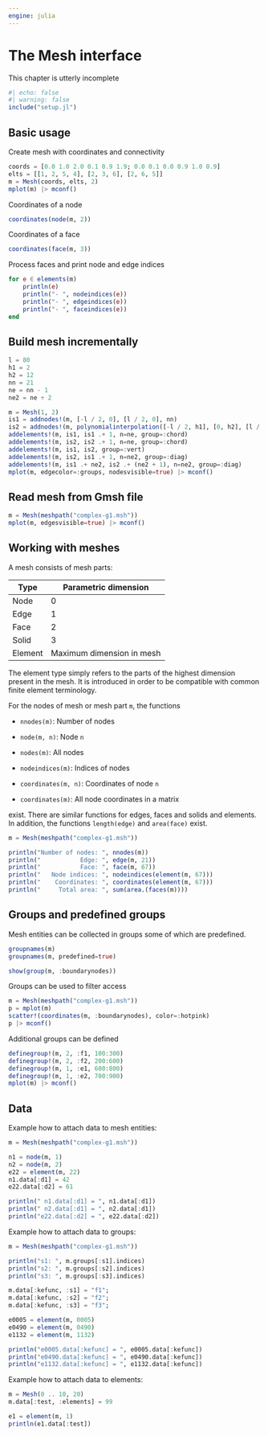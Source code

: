 ```yaml
---
engine: julia
---
```


# The Mesh interface

This chapter is utterly incomplete

```julia
#| echo: false
#| warning: false
include("setup.jl")
```

## Basic usage

Create mesh with coordinates and connectivity

```julia
coords = [0.0 1.0 2.0 0.1 0.9 1.9; 0.0 0.1 0.0 0.9 1.0 0.9]
elts = [[1, 2, 5, 4], [2, 3, 6], [2, 6, 5]]
m = Mesh(coords, elts, 2)
mplot(m) |> mconf()
```

Coordinates of a node

```julia
coordinates(node(m, 2))
```

Coordinates of a face

```julia
coordinates(face(m, 3))
```

Process faces and print node and edge indices

```julia
for e ∈ elements(m)
    println(e)
    println("- ", nodeindices(e))
    println("- ", edgeindices(e))
    println("- ", faceindices(e))
end
```

## Build mesh incrementally

```julia
l = 80
h1 = 2
h2 = 12
nn = 21
ne = nn - 1
ne2 = ne ÷ 2

m = Mesh(1, 2)
is1 = addnodes!(m, [-l / 2, 0], [l / 2, 0], nn)
is2 = addnodes!(m, polynomialinterpolation([-l / 2, h1], [0, h2], [l / 2, h1]), nn)
addelements!(m, is1, is1 .+ 1, n=ne, group=:chord)
addelements!(m, is2, is2 .+ 1, n=ne, group=:chord)
addelements!(m, is1, is2, group=:vert)
addelements!(m, is2, is1 .+ 1, n=ne2, group=:diag)
addelements!(m, is1 .+ ne2, is2 .+ (ne2 + 1), n=ne2, group=:diag)
mplot(m, edgecolor=:groups, nodesvisible=true) |> mconf()
```

## Read mesh from Gmsh file

```julia
m = Mesh(meshpath("complex-g1.msh"))
mplot(m, edgesvisible=true) |> mconf()
```

## Working with meshes

A mesh consists of mesh parts:

| Type    | Parametric dimension      |
|---------|---------------------------|
| Node    | 0                         |
| Edge    | 1                         |
| Face    | 2                         |
| Solid   | 3                         |
| Element | Maximum dimension in mesh | 

The element type simply refers to the parts of the highest dimension present in the mesh. It is introduced in order to be compatible with common finite element terminology.

For the nodes of mesh or mesh part `m`, the functions

- `nnodes(m)`: Number of nodes

- `node(m, n)`: Node `n`

- `nodes(m)`: All nodes

- `nodeindices(m)`: Indices of nodes

- `coordinates(m, n)`: Coordinates of node `n`

- `coordinates(m)`: All node coordinates in a matrix

exist. There are similar functions for edges, faces and solids and elements. In addition, the functions `length(edge)` and `area(face)` exist.

```julia
m = Mesh(meshpath("complex-g1.msh"))

println("Number of nodes: ", nnodes(m))
println("           Edge: ", edge(m, 21))
println("           Face: ", face(m, 67))
println("   Node indices: ", nodeindices(element(m, 67)))
println("    Coordinates: ", coordinates(element(m, 67)))
println("     Total area: ", sum(area.(faces(m))))
```

## Groups and predefined groups

Mesh entities can be collected in groups some of which are predefined.

```julia
groupnames(m)
groupnames(m, predefined=true)
```

```julia
show(group(m, :boundarynodes))
```

Groups can be used to filter access

```julia
m = Mesh(meshpath("complex-g1.msh"))
p = mplot(m)
scatter!(coordinates(m, :boundarynodes), color=:hotpink)
p |> mconf()
```

Additional groups can be defined

```julia
definegroup!(m, 2, :f1, 100:300)
definegroup!(m, 2, :f2, 200:600)
definegroup!(m, 1, :e1, 600:800)
definegroup!(m, 1, :e2, 700:900)
mplot(m) |> mconf()
```

## Data

Example how to attach data to mesh entities:

```julia
m = Mesh(meshpath("complex-g1.msh"))

n1 = node(m, 1)
n2 = node(m, 2)
e22 = element(m, 22)
n1.data[:d1] = 42
e22.data[:d2] = 61

println(" n1.data[:d1] = ", n1.data[:d1])
println(" n2.data[:d1] = ", n2.data[:d1])
println("e22.data[:d2] = ", e22.data[:d2])
```

Example how to attach data to groups:

```julia
m = Mesh(meshpath("complex-g1.msh"))

println("s1: ", m.groups[:s1].indices)
println("s2: ", m.groups[:s2].indices)
println("s3: ", m.groups[:s3].indices)

m.data[:kefunc, :s1] = "f1";
m.data[:kefunc, :s2] = "f2";
m.data[:kefunc, :s3] = "f3";

e0005 = element(m, 0005)
e0490 = element(m, 0490)
e1132 = element(m, 1132)

println("e0005.data[:kefunc] = ", e0005.data[:kefunc])
println("e0490.data[:kefunc] = ", e0490.data[:kefunc])
println("e1132.data[:kefunc] = ", e1132.data[:kefunc])
```

Example how to attach data to elements:

```julia
m = Mesh(0 .. 10, 20)
m.data[:test, :elements] = 99

e1 = element(m, 1)
println(e1.data[:test])
```
